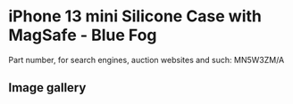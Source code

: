 
# iPhone 13 mini Silicone Case with MagSafe - Blue Fog

Part number, for search engines, auction websites and such: MN5W3ZM/A

## Image gallery

<div style={{ width: "768px" }}>
  <GalleryComponent
    images={[
      {
        original: "/everysource/MN5W3.png",
        thumbnail: "/everypreview/MN5W3.png",
      },
      {
        original: "/everysource/MN5W3_AV1.png",
        thumbnail: "/everypreview/MN5W3_AV1.png",
      },
      {
        original: "/everysource/MN5W3_AV2.png",
        thumbnail: "/everypreview/MN5W3_AV2.png",
      },
      {
        original: "/everysource/MN5W3_AV3.png",
        thumbnail: "/everypreview/MN5W3_AV3.png",
      },
      {
        original: "/everysource/MN5W3_AV4.png",
        thumbnail: "/everypreview/MN5W3_AV4.png",
      },
      {
        original: "/everysource/MN5W3_AV5.png",
        thumbnail: "/everypreview/MN5W3_AV5.png",
      }
    ]}
  />
</div>